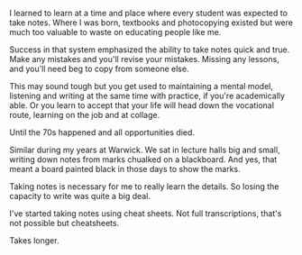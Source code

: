 


I learned to learn at a time and place where every student was expected to take notes. Where I was born, textbooks
and photocopying existed but were much too valuable to waste on educating people like me.

Success in that system emphasized the ability to take notes quick and true. Make any mistakes and you'll revise
your mistakes.
Missing any lessons, and you'll need beg to copy from someone else.

This may sound tough but you get used to maintaining a mental model, listening and writing at the same time
with practice, if you're academically able. Or you learn to accept that your life will head down the vocational route,
learning on the job and at collage.

Until the 70s happened and all opportunities died.

Similar during my years at Warwick. We sat in lecture halls big and small, writing down notes from marks chualked
on a blackboard. And yes, that meant a board painted black in those days to show the marks.

Taking notes is necessary for me to really learn the details. So losing the capacity to write was quite a big deal.

I've started taking notes using cheat sheets. Not full transcriptions, that's not possible but cheatsheets.

Takes longer.